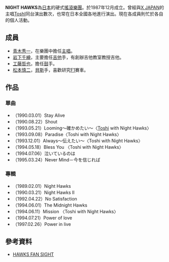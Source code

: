 {{primarysources|time=2010-09-22T03:32:38+00:00}}
'''NIGHT HAWKS'''為[[日本|日本]]的硬式[[搖滾|搖滾]][[樂團|樂團]]。於1987年12月成立。曾經與[[X_JAPAN|X JAPAN]]的主唱[[ToshI|ToshI]]同台演出數次，也常在日本全國各地進行演出。現在各成員則忙於各自的個人活動。

== 成員 ==

* [[青木秀一|青木秀一]]，在樂團中擔任[[主唱|主唱]]。
* [[岩下千繪|岩下千繪]]，主要擔任[[吉他|吉他]]手，有創辦吉他教室教授吉他。
* [[工藤哲也|工藤哲也]]，擔任[[鼓|鼓]]手。
* [[松本慎二|松本慎二]]，[[貝斯|貝斯]]手，喜歡研究[[F1|F1]]賽車。

== 作品 ==

=== 單曲 ===
* （1990.03.01）Stay Alive
* （1990.08.22）Shout
* （1993.05.21）Looming～確かめたい～〈[[Toshi|Toshi]] with Night Hawks〉
* （1993.09.08）Paradise〈Toshi with Night Hawks〉
* （1993.12.01）Always～伝えたい～〈Toshi with Night Hawks〉
* （1994.05.18）Bless You 〈Toshi with Night Hawks〉
* （1994.07.06）泣いているのは
* （1995.03.24）Never Mind－今を信じれば

=== 專輯 ===
* （1989.02.01）Night Hawks
* （1990.03.21）Night Hawks II
* （1992.04.22）No Satisfaction
* （1994.06.01）The Midnight Hawks
* （1994.06.11）Mission 〈Toshi with Night Hawks〉
* （1994.07.21）Power of love
* （1997.02.26）Power in live

== 參考資料 ==

* [https://web.archive.org/web/20160306200459/http://gravity-cat.com/big/nighthawks.html%7Cnight HAWKS FAN SIGHT]